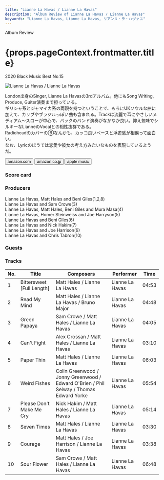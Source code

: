 ```yaml
---
title: "Lianne La Havas / Lianne La Havas"
description: "Album Review of Lianne La Havas / Lianne La Havas"
keywords: "Lianne La Havas, Lianne La Havas, リアンヌ・ラ・ハヴァス"
---
```




<p className="largeP">Album Review</p>
<h1 className="h1--no--margin">{props.pageContext.frontmatter.title}</h1>
<p className="largeP"><Link to="/best50/2020/">2020 Black Music Best No.15</Link></p>

<Row className="image-card-group">
	<Column colMd={"3"} colLg={"4"} noGutterMdLeft="">
    <ImageCard>

![Lianne La Havas / Lianne La Havas](../../images/cd/liannelahavas1L.png) 

</ImageCard>
	</Column>
	<Column colMd={"4"} colLg={"8"} noGutterMdLeft="">
	<p>
	  London出身のSinger, Lianne La Havasの3rdアルバム。他にもSong Writing, Produce, Guiter演奏まで担っている。
    <BR/>ギリシャ系とジャマイカ系の両親を持つということで、もろにUKソウルな曲に加えて、カリブやブラジルっぽい曲も含まれる。Trackは流麗で耳にやさしいメディアム～スローが中心で、バックのバンド演奏がなかなか良い。抑え気味でシルキーなLianneのVocalとの相性抜群である。
    <BR/>Radioheadのカバーの⑥なんかも、カッコ良いベースと浮遊感が相俟って面白い。
    <BR/>なお、Lyricのほうでは恋愛や彼女の考え方みたいなものを表現しているようだ。
  </p>
  <div>
	  <Button className="button-right-mergin"  href="https://amzn.to/3bM36Ed" kind="primary" size="small" renderIcon={ArrowUpRight24}>
      amazon.com
    </Button>
    <Button className="button-right-mergin"  href="https://amzn.to/3nNrkQR" kind="secondary" size="small" renderIcon={ArrowUpRight24}>
      amazon.co.jp
    </Button>
    <Button className="button-right-mergin"  href="https://apple.co/38OWcfK" kind="tertiary" size="small" renderIcon={ArrowUpRight24}>
      apple music
    </Button>
	</div>
	</Column>
</Row>
<Row >
  <Column colMd={"4"} colLg={"4"} noGutterMdLeft="">
    <div>
      <h3>Score card</h3>
	    <SliderJS1 value="5" />
      <SliderJS2 value="2" />
	    <SliderJS3 value="1" />
      <SliderJS4 value="9" />
    </div>
  </Column>
  <Column colMd={"4"} colLg={"8"} noGutterMdLeft="">
    <div>
      <h3>Producers</h3>
      <p>
        Lianne La Havas, Matt Hales and Beni Giles(1,2,8)
        <BR/>Lianne La Havas and Sam Crowe(3)
        <BR/>Lianne La Havas, Matt Hales, Beni Giles and Mura Masa(4)
        <BR/>Lianne La Havas, Homer Steinweiss and Joe Harryson(5)
        <BR/>Lianne La Havas and Beni GIles(6)
        <BR/>Lianne La Havas and Nick Hakim(7)
        <BR/>Lianne La Havas and Joe Harrison(9)
        <BR/>Lianne La Havas and Chris Tabron(10)
      </p>
      <h3>Guests</h3>
      <p>
      </p>
    </div>
  </Column>
</Row>

<h3>Tracks</h3>

| No. |	 Title                    |	 Composers                                                                             |	 Performer     | Time	 |
| --- |	------------------------- | -------------------------------------------------------------------------------------- | --------------- | ----- |
|	1	  |	Bittersweet [Full Length]	| Matt Hales / Lianne La Havas                                                           | Lianne La Havas | 04:53 |
|	2	  |	Read My Mind             	| Matt Hales / Lianne La Havas / Bruno Major                                             | Lianne La Havas | 04:48 |
|	3	  |	Green Papaya             	| Sam Crowe / Matt Hales / Lianne La Havas                                               | Lianne La Havas | 04:05 |
|	4	  |	Can't Fight              	| Alex Crossan / Matt Hales / Lianne La Havas                                            | Lianne La Havas | 03:10 |
|	5	  |	Paper Thin               	| Matt Hales / Lianne La Havas                                                           | Lianne La Havas | 06:03 |
|	6	  |	Weird Fishes             	| Colin Greenwood / Jonny Greenwood / Edward O'Brien / Phil Selway / Thomas Edward Yorke | Lianne La Havas | 05:54 |
|	7	  |	Please Don't Make Me Cry 	| Nick Hakim / Matt Hales / Lianne La Havas                                              | Lianne La Havas | 05:14 |
|	8	  |	Seven Times              	| Matt Hales / Lianne La Havas                                                           | Lianne La Havas | 03:30 |
|	9	  |	Courage                  	| Matt Hales / Joe Harrison / Lianne La Havas                                            | Lianne La Havas | 03:38 |
|	10	|	Sour Flower              	| Sam Crowe / Matt Hales / Lianne La Havas                                               | Lianne La Havas | 06:48 |
